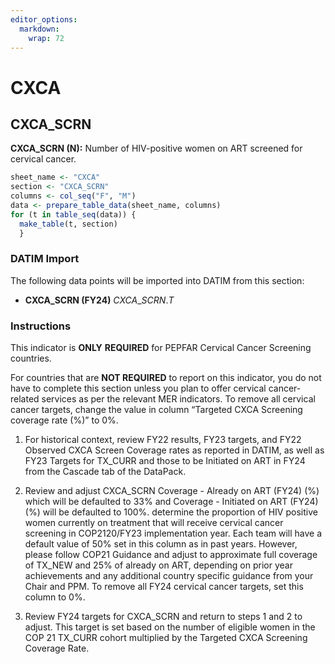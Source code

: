 ```yaml
---
editor_options: 
  markdown: 
    wrap: 72
---
```


\blandscape

# CXCA

## CXCA_SCRN

**CXCA_SCRN (N):** Number of HIV-positive women on ART screened for
cervical cancer.

```r
sheet_name <- "CXCA"
section <- "CXCA_SCRN"
columns <- col_seq("F", "M")
data <- prepare_table_data(sheet_name, columns)
for (t in table_seq(data)) {
  make_table(t, section)
  }
```

### DATIM Import

The following data points will be imported into DATIM from this section:

-   **CXCA_SCRN (FY24)** $CXCA\_SCRN.T$

### Instructions

This indicator is **ONLY** **REQUIRED** for PEPFAR Cervical Cancer
Screening countries.

For countries that are **NOT REQUIRED** to report on this indicator, you
do not have to complete this section unless you plan to offer cervical
cancer-related services as per the relevant MER indicators. To remove
all cervical cancer targets, change the value in column "Targeted CXCA
Screening coverage rate (%)" to 0%.

1.  For historical context, review FY22 results, FY23 targets, and FY22
    Observed CXCA Screen Coverage rates as reported in DATIM, as well as
    FY23 Targets for TX_CURR and those to be Initiated on ART in FY24
    from the Cascade tab of the DataPack.

2.  Review and adjust CXCA_SCRN Coverage - Already on ART (FY24) (%) which
    will be defaulted to 33% and Coverage - Initiated on ART (FY24) (%) will
    be defaulted to 100%. 
    determine the
    proportion of HIV positive women currently on treatment that will
    receive cervical cancer screening in COP2120/FY23 implementation
    year. Each team will have a default value of 50% set in this column
    as in past years. However, please follow COP21 Guidance and adjust
    to approximate full coverage of TX_NEW and 25% of already on ART,
    depending on prior year achievements and any additional country
    specific guidance from your Chair and PPM. To remove all FY24
    cervical cancer targets, set this column to 0%.

3.  Review FY24 targets for CXCA_SCRN and return to steps 1 and 2 to
    adjust. This target is set based on the number of eligible women in
    the COP 21 TX_CURR cohort multiplied by the Targeted CXCA Screening
    Coverage Rate.

\elandscape

\newpage
